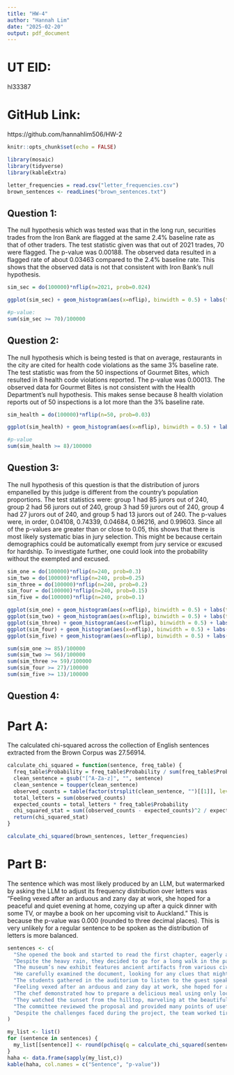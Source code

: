 ---
title: "HW-4"
author: "Hannah Lim"
date: "2025-02-20"
output: pdf_document
---
# UT EID:
hl33387

# GitHub Link:
https://github.com/hannahlim506/HW-2 

```{r setup, include=FALSE}
knitr::opts_chunk$set(echo = FALSE)

library(mosaic)
library(tidyverse)
library(kableExtra)

letter_frequencies = read.csv("letter_frequencies.csv")
brown_sentences <- readLines("brown_sentences.txt")
```

## Question 1:
The null hypothesis which was tested was that in the long run, securities trades from the Iron Bank are flagged at the same 2.4% baseline rate as that of other traders. The test statistic given was that out of 2021 trades, 70 were flagged. The p-value was 0.00188. The observed data resulted in a flagged rate of about 0.03463 compared to the 2.4% baseline rate. This shows that the observed data is not that consistent with Iron Bank's null hypothesis.
```{r}
sim_sec = do(100000)*nflip(n=2021, prob=0.024)

ggplot(sim_sec) + geom_histogram(aes(x=nflip), binwidth = 0.5) + labs(title = "Iron Bank")

#p-value:
sum(sim_sec >= 70)/100000
```

## Question 2:
The null hypothesis which is being tested is that on average, restaurants in the city are cited for health code violations as the same 3% baseline rate. The test statistic was from the 50 inspections of Gourmet Bites, which resulted in 8 health code violations reported. The p-value was 0.00013. The observed data for Gourmet Bites is not consistent  with the Health Department's null hypothesis. This makes sense because 8 health violation reports out of 50 inspections is a lot more than the 3% baseline rate.
```{r}
sim_health = do(100000)*nflip(n=50, prob=0.03)

ggplot(sim_health) + geom_histogram(aes(x=nflip), binwidth = 0.5) + labs(title = "Health Inspections")

#p-value
sum(sim_health >= 8)/100000
```

## Question 3:
The null hypothesis of this question is that the distribution of jurors empanelled by this judge is different from the country's population proportions. The test statistics were: group 1 had 85 jurors out of 240, group 2 had 56 jurors out of 240, group 3 had 59 jurors out of 240, group 4 had 27 jurors out of 240, and group 5 had 13 jurors out of 240. The p-values were, in order, 0.04108, 0.74339, 0.04684, 0.96216, and 0.99603. Since all of the p-values are greater than or close to 0.05, this shows that there is most likely systematic bias in jury selection. This might be because certain demographics could be automatically exempt from jury service or excused for hardship. To investigate further, one could look into the probability without the exempted and excused.
```{r}
sim_one = do(100000)*nflip(n=240, prob=0.3)
sim_two = do(100000)*nflip(n=240, prob=0.25)
sim_three = do(100000)*nflip(n=240, prob=0.2)
sim_four = do(100000)*nflip(n=240, prob=0.15)
sim_five = do(100000)*nflip(n=240, prob=0.1)

ggplot(sim_one) + geom_histogram(aes(x=nflip), binwidth = 0.5) + labs(title = "Group One")
ggplot(sim_two) + geom_histogram(aes(x=nflip), binwidth = 0.5) + labs(title = "Group Two")
ggplot(sim_three) + geom_histogram(aes(x=nflip), binwidth = 0.5) + labs(title = "Group Three")
ggplot(sim_four) + geom_histogram(aes(x=nflip), binwidth = 0.5) + labs(title = "Group Four")
ggplot(sim_five) + geom_histogram(aes(x=nflip), binwidth = 0.5) + labs(title = "Group Five")

sum(sim_one >= 85)/100000
sum(sim_two >= 56)/100000
sum(sim_three >= 59)/100000
sum(sim_four >= 27)/100000
sum(sim_five >= 13)/100000
```

## Question 4:
# Part A:
The calculated chi-squared across the collection of English sentences extracted from the Brown Corpus was 27.56914.
```{r}
calculate_chi_squared = function(sentence, freq_table) {
  freq_table$Probability = freq_table$Probability / sum(freq_table$Probability)
  clean_sentence = gsub("[^A-Za-z]", "", sentence)
  clean_sentence = toupper(clean_sentence)
  observed_counts = table(factor(strsplit(clean_sentence, "")[[1]], levels = freq_table$Letter))
  total_letters = sum(observed_counts)
  expected_counts = total_letters * freq_table$Probability
  chi_squared_stat = sum((observed_counts - expected_counts)^2 / expected_counts)
  return(chi_squared_stat)
}

calculate_chi_squared(brown_sentences, letter_frequencies)
```

# Part B:
The sentence which was most likely produced by an LLM, but watermarked by asking the LLM to adjust its frequency distribution over letters was "Feeling vexed after an arduous and zany day at work, she hoped for a peaceful and quiet evening at home, cozying up after a quick dinner with some TV, or maybe a book on her upcoming visit to Auckland." This is because the p-value was 0.000 (rounded to three decimal places). This is very unlikely for a regular sentence to be spoken as the distribution of letters is more balanced.
```{r}
sentences <- c(
  "She opened the book and started to read the first chapter, eagerly anticipating what might come next.",
  "Despite the heavy rain, they decided to go for a long walk in the park, crossing the main avenue by the fountain in the center.",
  "The museum’s new exhibit features ancient artifacts from various civilizations around the world.",
  "He carefully examined the document, looking for any clues that might help solve the mystery.",
  "The students gathered in the auditorium to listen to the guest speaker’s inspiring lecture.",
  "Feeling vexed after an arduous and zany day at work, she hoped for a peaceful and quiet evening at home, cozying up after a quick dinner with some TV, or maybe a book on her upcoming visit to Auckland.",
  "The chef demonstrated how to prepare a delicious meal using only locally sourced ingredients, focusing mainly on some excellent dinner recipes from Spain.",
  "They watched the sunset from the hilltop, marveling at the beautiful array of colors in the sky.",
  "The committee reviewed the proposal and provided many points of useful feedback to improve the project’s effectiveness.",
  "Despite the challenges faced during the project, the team worked tirelessly to ensure its successful completion, resulting in a product that exceeded everyone’s expectations."
)

my_list <- list()
for (sentence in sentences) {
  my_list[[sentence]] <- round(pchisq(q = calculate_chi_squared(sentence, letter_frequencies), df=25, lower.tail=FALSE), 3)
}
haha <- data.frame(sapply(my_list,c))
kable(haha, col.names = c("Sentence", "p-value"))
```
